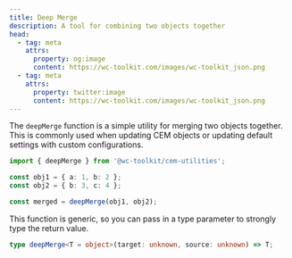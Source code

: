 ```yaml
---
title: Deep Merge
description: A tool for combining two objects together
head:
  - tag: meta
    attrs:
      property: og:image
      content: https://wc-toolkit.com/images/wc-toolkit_json.png
  - tag: meta
    attrs:
      property: twitter:image
      content: https://wc-toolkit.com/images/wc-toolkit_json.png
---
```


The `deepMerge` function is a simple utility for merging two objects together. This is commonly used when updating CEM objects or updating default settings with custom configurations.

```ts
import { deepMerge } from '@wc-toolkit/cem-utilities';

const obj1 = { a: 1, b: 2 };
const obj2 = { b: 3, c: 4 };

const merged = deepMerge(obj1, obj2);
```

This function is generic, so you can pass in a type parameter to strongly type the return value.

```ts
type deepMerge<T = object>(target: unknown, source: unknown) => T;
```